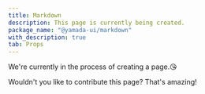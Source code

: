 ```yaml
---
title: Markdown
description: This page is currently being created.
package_name: "@yamada-ui/markdown"
with_description: true
tab: Props
---
```


We're currently in the process of creating a page.😘

Wouldn't you like to contribute this page? That's amazing!
